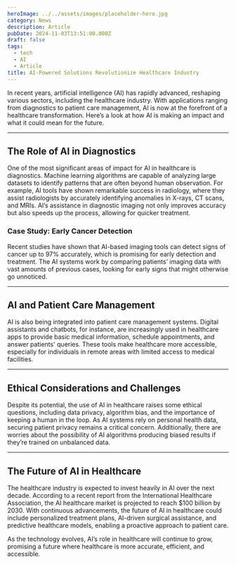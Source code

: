 ```yaml
---
heroImage: ../../assets/images/placeholder-hero.jpg
category: News
description: Article
pubDate: 2024-11-03T13:51:00.000Z
draft: false
tags:
  - tech
  - AI
  - Article
title: AI-Powered Solutions Revolutionize Healthcare Industry
---
```

In recent years, artificial intelligence (AI) has rapidly advanced, reshaping various sectors, including the healthcare industry. With applications ranging from diagnostics to patient care management, AI is now at the forefront of a healthcare transformation. Here’s a look at how AI is making an impact and what it could mean for the future.



---



## The Role of AI in Diagnostics



One of the most significant areas of impact for AI in healthcare is diagnostics. Machine learning algorithms are capable of analyzing large datasets to identify patterns that are often beyond human observation. For example, AI tools have shown remarkable success in radiology, where they assist radiologists by accurately identifying anomalies in X-rays, CT scans, and MRIs. AI’s assistance in diagnostic imaging not only improves accuracy but also speeds up the process, allowing for quicker treatment.



### Case Study: Early Cancer Detection



Recent studies have shown that AI-based imaging tools can detect signs of cancer up to 97% accurately, which is promising for early detection and treatment. The AI systems work by comparing patients’ imaging data with vast amounts of previous cases, looking for early signs that might otherwise go unnoticed.



---



## AI and Patient Care Management



AI is also being integrated into patient care management systems. Digital assistants and chatbots, for instance, are increasingly used in healthcare apps to provide basic medical information, schedule appointments, and answer patients' queries. These tools make healthcare more accessible, especially for individuals in remote areas with limited access to medical facilities.



---



## Ethical Considerations and Challenges



Despite its potential, the use of AI in healthcare raises some ethical questions, including data privacy, algorithm bias, and the importance of keeping a human in the loop. As AI systems rely on personal health data, securing patient privacy remains a critical concern. Additionally, there are worries about the possibility of AI algorithms producing biased results if they’re trained on unbalanced data.



---



## The Future of AI in Healthcare



The healthcare industry is expected to invest heavily in AI over the next decade. According to a recent report from the International Healthcare Association, the AI healthcare market is projected to reach $100 billion by 2030. With continuous advancements, the future of AI in healthcare could include personalized treatment plans, AI-driven surgical assistance, and predictive healthcare models, enabling a proactive approach to patient care.



As the technology evolves, AI’s role in healthcare will continue to grow, promising a future where healthcare is more accurate, efficient, and accessible.
